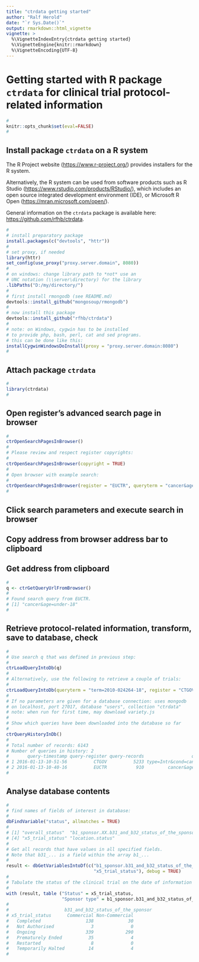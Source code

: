 ```yaml
---
title: "ctrdata getting started"
author: "Ralf Herold"
date: "`r Sys.Date()`"
output: rmarkdown::html_vignette
vignette: >
  %\VignetteIndexEntry{ctrdata getting started}
  %\VignetteEngine{knitr::rmarkdown}
  %\VignetteEncoding{UTF-8}
---
```


# Getting started with R package `ctrdata` for clinical trial protocol-related information

```r
#
knitr::opts_chunk$set(eval=FALSE)
#
```

## Install package `ctrdata` on a R system

The R Project website ([https://www.r-project.org/](https://www.r-project.org/)) provides installers for the R system. 

Alternatively, the R system can be used from software products such as R Studio ([https://www.rstudio.com/products/RStudio/](https://www.rstudio.com/products/RStudio/)), which includes an open source integrated development environment (IDE), or Microsoft R Open ([https://mran.microsoft.com/open/](https://mran.microsoft.com/open/)). 

General information on the `ctrdata` package is available here: [https://github.com/rfhb/ctrdata](https://github.com/rfhb/ctrdata). 

```r
# 
# install preparatory package
install.packages(c("devtools", "httr"))
#
# set proxy, if needed
library(httr)
set_config(use_proxy("proxy.server.domain", 8080))
#
# on windows: change library path to *not* use an 
# UNC notation (\\server\directory) for the library
.libPaths("D:/my/directory/")
#
# first install rmongodb (see README.md)
devtools::install_github("mongosoup/rmongodb")
#
# now install this package
devtools::install_github("rfhb/ctrdata")
#
# note: on Windows, cygwin has to be installed
# to provide php, bash, perl, cat and sed programs.
# this can be done like this: 
installCygwinWindowsDoInstall(proxy = "proxy.server.domain:8080") 
#
```


## Attach package `ctrdata`
```r
#
library(ctrdata)
#
```

## Open register's advanced search page in browser
```r
#
ctrOpenSearchPagesInBrowser()
#
# Please review and respect register copyrights:
#
ctrOpenSearchPagesInBrowser(copyright = TRUE)
#
# Open browser with example search:
#
ctrOpenSearchPagesInBrowser(register = "EUCTR", queryterm = "cancer&age=under-18")
#
```

## Click search parameters and execute search in browser 

## Copy address from browser address bar to clipboard

## Get address from clipboard
```r
#
q <- ctrGetQueryUrlFromBrowser()
#
# Found search query from EUCTR.
# [1] "cancer&age=under-18"
#
```

## Retrieve protocol-related information, transform, save to database, check
```r
#
# Use search q that was defined in previous step: 
#
ctrLoadQueryIntoDb(q)
#
# Alternatively, use the following to retrieve a couple of trials: 
#
ctrLoadQueryIntoDb(queryterm = "term=2010-024264-18", register = "CTGOV")
#
# If no parameters are given for a database connection: uses mongodb
# on localhost, port 27017, database "users", collection "ctrdata"
# note: when run for first time, may download variety.js
#
# Show which queries have been downloaded into the database so far
#
ctrQueryHistoryInDb()
#
# Total number of records: 6143
# Number of queries in history: 2
#       query-timestamp query-register query-records                  query-term
# 1 2016-01-13-10-51-56          CTGOV          5233 type=Intr&cond=cancer&age=0
# 2 2016-01-13-10-40-16          EUCTR           910         cancer&age=under-18
#
```

## Analyse database contents
```r
#
# find names of fields of interest in database:
#
dbFindVariable("status", allmatches = TRUE)
#
# [1] "overall_status"  "b1_sponsor.XX.b31_and_b32_status_of_the_sponsor" "p_end_of_trial_status"                          
# [4] "x5_trial_status" "location.status"                                 "location.XX.status"
#
# Get all records that have values in all specified fields.
# Note that b31_... is a field within the array b1_...
#
result <- dbGetVariablesIntoDf(c("b1_sponsor.b31_and_b32_status_of_the_sponsor", 
                                 "x5_trial_status"), debug = TRUE)
#
# Tabulate the status of the clinical trial on the date of information retrieval
#
with (result, table ("Status" = x5_trial_status, 
                     "Sponsor type" = b1_sponsor.b31_and_b32_status_of_the_sponsor))
#
#                     b31_and_b32_status_of_the_sponsor
# x5_trial_status      Commercial Non-Commercial
#   Completed                 138             30
#   Not Authorised              3              0
#   Ongoing                   339            290
#   Prematurely Ended          35              4
#   Restarted                   8              0
#   Temporarily Halted         14              4
#
```
